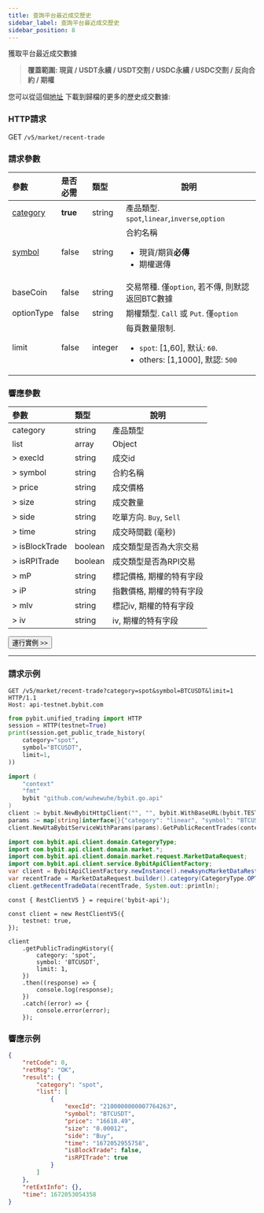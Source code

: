 ```yaml
---
title: 查詢平台最近成交歷史
sidebar_label: 查詢平台最近成交歷史
sidebar_position: 8
---
```


獲取平台最近成交數據
> **覆蓋範圍: 現貨 / USDT永續 / USDT交割 / USDC永續 / USDC交割 / 反向合約 / 期權**

您可以從這個[地址](https://www.bybit.com/derivatives/zh-TW/history-data) 下載到歸檔的更多的歷史成交數據:

### HTTP請求
GET `/v5/market/recent-trade`

### 請求參數
| 參數 | 是否必需 | 類型 | 說明|
|:----- |:-------|:-----|------ |
|[category](../enum#category) |**true** |string |產品類型. `spot`,`linear`,`inverse`,`option` |
|[symbol](../enum#symbol) |false |string |合約名稱<ul><li>現貨/期貨**必傳**</li><li>期權選傳</li></ul>|
|baseCoin |false |string |交易幣種. 僅`option`, 若不傳, 則默認返回BTC數據|
|optionType |false |string |期權類型. `Call` 或 `Put`. 僅`option`|
|limit |false |integer |每頁數量限制.<ul><li>`spot`: [1,60], 默认: `60`.</li><li>others: [1,1000], 默認: `500`</li></ul>|

### 響應參數
| 參數 | 類型 | 說明|
|:----- |:-----|----- |
|category |string |產品類型 |
|list |array |Object |
|> execId |string |成交id |
|> symbol |string |合約名稱 |
|> price |string |成交價格 |
|> size |string |成交數量 |
|> side |string |吃單方向. `Buy`, `Sell` |
|> time |string |成交時間戳 (毫秒) |
|> isBlockTrade |boolean |成交類型是否為大宗交易 |
|> isRPITrade |boolean |成交類型是否為RPI交易 |
|> mP |string |標記價格, 期權的特有字段|
|> iP |string |指數價格, 期權的特有字段|
|> mIv |string |標記iv, 期權的特有字段|
|> iv |string |iv, 期權的特有字段|

<a href="/api-explorer/v5/market/recent-trade"><Button>運行實例 >></Button></a>

---

### 請求示例

<Tabs groupId="programming-languages">
<TabItem value="http" label="HTTP">

```http
GET /v5/market/recent-trade?category=spot&symbol=BTCUSDT&limit=1 HTTP/1.1
Host: api-testnet.bybit.com
```

</TabItem>
<TabItem value="python" label="Python">

```python
from pybit.unified_trading import HTTP
session = HTTP(testnet=True)
print(session.get_public_trade_history(
    category="spot",
    symbol="BTCUSDT",
    limit=1,
))
```

</TabItem>
<TabItem value="GO" label="GO">

```go
import (
	"context"
	"fmt"
	bybit "github.com/wuhewuhe/bybit.go.api"
)
client := bybit.NewBybitHttpClient("", "", bybit.WithBaseURL(bybit.TESTNET))
params := map[string]interface{}{"category": "linear", "symbol": "BTCUSDT"}
client.NewUtaBybitServiceWithParams(params).GetPublicRecentTrades(context.Background())
```

</TabItem>
<TabItem value="java" label="Java">

```java
import com.bybit.api.client.domain.CategoryType;
import com.bybit.api.client.domain.market.*;
import com.bybit.api.client.domain.market.request.MarketDataRequest;
import com.bybit.api.client.service.BybitApiClientFactory;
var client = BybitApiClientFactory.newInstance().newAsyncMarketDataRestClient();
var recentTrade = MarketDataRequest.builder().category(CategoryType.OPTION).symbol("ETH-30JUN23-2050-C").build();
client.getRecentTradeData(recentTrade, System.out::println);
```

</TabItem>
<TabItem value="Node" label="Node.js">

```n4js
const { RestClientV5 } = require('bybit-api');

const client = new RestClientV5({
    testnet: true,
});

client
    .getPublicTradingHistory({
        category: 'spot',
        symbol: 'BTCUSDT',
        limit: 1,
    })
    .then((response) => {
        console.log(response);
    })
    .catch((error) => {
        console.error(error);
    });
```

</TabItem>
</Tabs>

### 響應示例

```json
{
    "retCode": 0,
    "retMsg": "OK",
    "result": {
        "category": "spot",
        "list": [
            {
                "execId": "2100000000007764263",
                "symbol": "BTCUSDT",
                "price": "16618.49",
                "size": "0.00012",
                "side": "Buy",
                "time": "1672052955758",
                "isBlockTrade": false,
                "isRPITrade": true
            }
        ]
    },
    "retExtInfo": {},
    "time": 1672053054358
}
```
